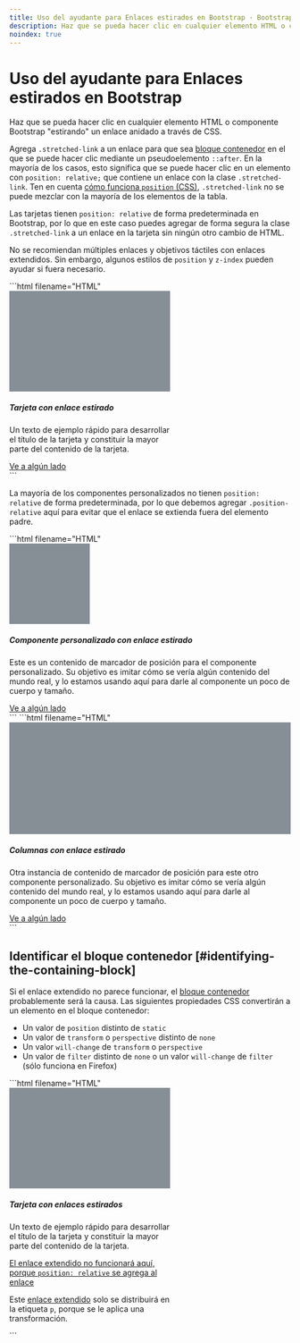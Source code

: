 ```yaml
---
title: Uso del ayudante para Enlaces estirados en Bootstrap · Bootstrap en Español v5.3
description: Haz que se pueda hacer clic en cualquier elemento HTML o componente Bootstrap &quot;estirando&quot; un enlace anidado a través de CSS.
noindex: true
---
```


# Uso del ayudante para Enlaces estirados en Bootstrap

Haz que se pueda hacer clic en cualquier elemento HTML o componente Bootstrap "estirando" un enlace anidado a través de CSS.

<MainBanner />

Agrega `.stretched-link` a un enlace para que sea [bloque contenedor](https://developer.mozilla.org/en-US/docs/Web/CSS/Containing_block) en el que se puede hacer clic mediante un pseudoelemento `::after`. En la mayoría de los casos, esto significa que se puede hacer clic en un elemento con `position: relative;` que contiene un enlace con la clase `.stretched-link`. Ten en cuenta [cómo funciona `position` (CSS)](https://www.w3.org/TR/CSS21/visuren.html#propdef-position), `.stretched-link` no se puede mezclar con la mayoría de los elementos de la tabla.

Las tarjetas tienen `position: relative` de forma predeterminada en Bootstrap, por lo que en este caso puedes agregar de forma segura la clase `.stretched-link` a un enlace en la tarjeta sin ningún otro cambio de HTML.

No se recomiendan múltiples enlaces y objetivos táctiles con enlaces extendidos. Sin embargo, algunos estilos de `position` y `z-index` pueden ayudar si fuera necesario.

<DemoIframe path="/demos/bootstrap/5.3/helpers/stretched-link/index-1.html">
    ```html filename="HTML"
    <div class="card" style="width: 18rem;">
        <svg class="bd-placeholder-img card-img-top" width="100%" height="180" role="img"
            aria-label="Cap de imagen de tarjeta" focusable="false" preserveAspectRatio="xMidYMid slice"
            xmlns="http://www.w3.org/2000/svg">
            <title>Cap de imagen de tarjeta</title>
            <rect width="100%" height="100%" fill="#868e96"></rect>
        </svg>
        <div class="card-body">
            <h5 class="card-title">Tarjeta con enlace estirado</h5>
            <p class="card-text">Un texto de ejemplo rápido para desarrollar el título de la tarjeta y constituir la
                mayor parte del contenido de la tarjeta.</p>
            <a href="#" class="btn btn-primary stretched-link">Ve a algún lado</a>
        </div>
    </div>
    ```
</DemoIframe>

La mayoría de los componentes personalizados no tienen `position: relative` de forma predeterminada, por lo que debemos agregar `.position-relative` aquí para evitar que el enlace se extienda fuera del elemento padre.

<DemoIframe path="/demos/bootstrap/5.3/helpers/stretched-link/index-2.html">
    ```html filename="HTML"
    <div class="d-flex position-relative">
        <svg class="bd-placeholder-img flex-shrink-0 me-3" width="144" height="144" role="img"
            aria-label="Imagen de marcador de posición genérico" focusable="false"
            preserveAspectRatio="xMidYMid slice" xmlns="http://www.w3.org/2000/svg">
            <title>Imagen de marcador de posición genérico</title>
            <rect width="100%" height="100%" fill="#868e96"></rect>
        </svg>
        <div>
            <h5 class="mt-0">Componente personalizado con enlace estirado</h5>
            <p>Este es un contenido de marcador de posición para el componente personalizado. Su objetivo es imitar
                cómo se vería algún contenido del mundo real, y lo estamos usando aquí para darle al componente un
                poco de cuerpo y tamaño.</p>
            <a href="#" class="stretched-link">Ve a algún lado</a>
        </div>
    </div>
    ```
</DemoIframe>

<DemoIframe path="/demos/bootstrap/5.3/helpers/stretched-link/index-3.html">
    ```html filename="HTML"
    <div class="row g-0 bg-body-secondary position-relative">
        <div class="col-md-6 mb-md-0 p-md-4">
            <svg class="bd-placeholder-img w-100" width="100%" height="200" role="img"
                aria-label="Imagen de marcador de posición genérico" focusable="false"
                preserveAspectRatio="xMidYMid slice" xmlns="http://www.w3.org/2000/svg">
                <title>Imagen de marcador de posición genérico</title>
                <rect width="100%" height="100%" fill="#868e96"></rect>
            </svg>
        </div>
        <div class="col-md-6 p-4 ps-md-0">
            <h5 class="mt-0">Columnas con enlace estirado</h5>
            <p>Otra instancia de contenido de marcador de posición para este otro componente personalizado. Su
                objetivo es imitar cómo se vería algún contenido del mundo real, y lo estamos usando aquí para darle
                al componente un poco de cuerpo y tamaño.</p>
            <a href="#" class="stretched-link">Ve a algún lado</a>
        </div>
    </div>
    ```
</DemoIframe>

Identificar el bloque contenedor [#identifying-the-containing-block]
---------------------------------------------------------------------

Si el enlace extendido no parece funcionar, el [bloque contenedor](https://developer.mozilla.org/en-US/docs/Web/CSS/Containing_block#Identifying_the_containing_block) probablemente será la causa. Las siguientes propiedades CSS convertirán a un elemento en el bloque contenedor:

* Un valor de `position` distinto de `static`
* Un valor de `transform` o `perspective` distinto de `none`
* Un valor `will-change` de `transform` o `perspective`
* Un valor de `filter` distinto de `none` o un valor `will-change` de `filter` (sólo funciona en Firefox)

<DemoIframe path="/demos/bootstrap/5.3/helpers/stretched-link/identifying-the-containing-block.html">
    ```html filename="HTML"
    <div class="card" style="width: 18rem;">
        <svg class="bd-placeholder-img card-img-top" width="100%" height="180" role="img"
            aria-label="Cap de imagen de tarjeta" focusable="false" preserveAspectRatio="xMidYMid slice"
            xmlns="http://www.w3.org/2000/svg">
            <title>Cap de imagen de tarjeta</title>
            <rect width="100%" height="100%" fill="#868e96"></rect>
        </svg>
        <div class="card-body">
            <h5 class="card-title">Tarjeta con enlaces estirados</h5>
            <p class="card-text">Un texto de ejemplo rápido para desarrollar el título de la tarjeta y constituir la
                mayor parte del contenido de la tarjeta.</p>
            <p class="card-text">
                <a href="#" class="stretched-link text-danger" style="position: relative;">El enlace extendido no
                    funcionará aquí, porque <code>position: relative</code> se agrega al enlace</a>
            </p>
            <p class="card-text bg-body-tertiary" style="transform: rotate(0);">
                Este <a href="#" class="text-warning stretched-link">enlace extendido</a> solo se distribuirá en la
                etiqueta <code>p</code>, porque se le aplica una transformación.
            </p>
        </div>
    </div>
    ```
</DemoIframe>

<ContentSuggestion />
